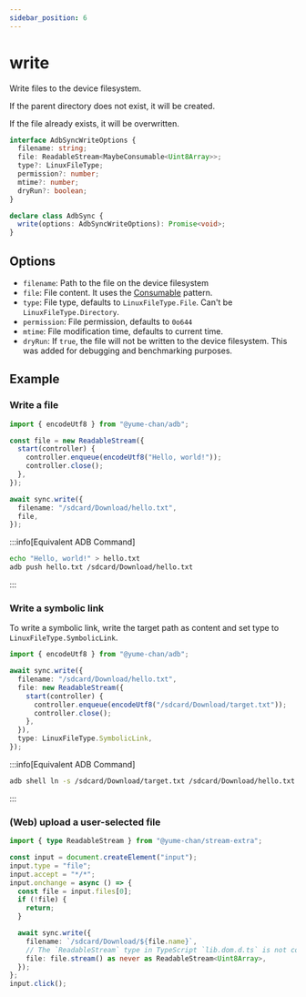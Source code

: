 ---
sidebar_position: 6
---

# write

Write files to the device filesystem.

If the parent directory does not exist, it will be created.

If the file already exists, it will be overwritten.

```ts
interface AdbSyncWriteOptions {
  filename: string;
  file: ReadableStream<MaybeConsumable<Uint8Array>>;
  type?: LinuxFileType;
  permission?: number;
  mtime?: number;
  dryRun?: boolean;
}

declare class AdbSync {
  write(options: AdbSyncWriteOptions): Promise<void>;
}
```

## Options

- `filename`: Path to the file on the device filesystem
- `file`: File content. It uses the [Consumable](/tango/consumable.mdx) pattern.
- `type`: File type, defaults to `LinuxFileType.File`. Can't be `LinuxFileType.Directory`.
- `permission`: File permission, defaults to `0o644`
- `mtime`: File modification time, defaults to current time.
- `dryRun`: If `true`, the file will not be written to the device filesystem. This was added for debugging and benchmarking purposes.

## Example

### Write a file

```ts transpile
import { encodeUtf8 } from "@yume-chan/adb";

const file = new ReadableStream({
  start(controller) {
    controller.enqueue(encodeUtf8("Hello, world!"));
    controller.close();
  },
});

await sync.write({
  filename: "/sdcard/Download/hello.txt",
  file,
});
```

:::info[Equivalent ADB Command]

```sh
echo "Hello, world!" > hello.txt
adb push hello.txt /sdcard/Download/hello.txt
```

:::

### Write a symbolic link

To write a symbolic link, write the target path as content and set type to `LinuxFileType.SymbolicLink`.

```ts transpile
import { encodeUtf8 } from "@yume-chan/adb";

await sync.write({
  filename: "/sdcard/Download/hello.txt",
  file: new ReadableStream({
    start(controller) {
      controller.enqueue(encodeUtf8("/sdcard/Download/target.txt"));
      controller.close();
    },
  }),
  type: LinuxFileType.SymbolicLink,
});
```

:::info[Equivalent ADB Command]

```sh
adb shell ln -s /sdcard/Download/target.txt /sdcard/Download/hello.txt
```

:::

### (Web) upload a user-selected file

```ts transpile
import { type ReadableStream } from "@yume-chan/stream-extra";

const input = document.createElement("input");
input.type = "file";
input.accept = "*/*";
input.onchange = async () => {
  const file = input.files[0];
  if (!file) {
    return;
  }

  await sync.write({
    filename: `/sdcard/Download/${file.name}`,
    // The `ReadableStream` type in TypeScript `lib.dom.d.ts` is not compatible with Tango's Web Streams API typings
    file: file.stream() as never as ReadableStream<Uint8Array>,
  });
};
input.click();
```
